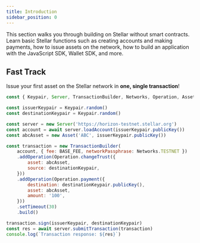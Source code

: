```yaml
---
title: Introduction
sidebar_position: 0
---
```



This section walks you through building on Stellar without smart contracts. Learn basic Stellar functions such as creating accounts and making payments, how to issue assets on the network, how to build an application with the JavaScript SDK, Wallet SDK, and more.

## Fast Track

Issue your first asset on the Stellar network in **one, single transaction**!

<CodeExample>

```js
const { Keypair, Server, TransactionBuilder, Networks, Operation, Asset, BASE_FEE } = require('@stellar/stellar-sdk')

const issuerKeypair = Keypair.random()
const destinationKeypair = Keypair.random()

const server = new Server('https://horizon-testnet.stellar.org')
const account = await server.loadAccount(issuerKeypair.publicKey())
const abcAsset = new Asset('ABC', issuerKeypair.publicKey())

const transaction = new TransactionBuilder(
    account, { fee: BASE_FEE, networkPassphrase: Networks.TESTNET })
    .addOperation(Operation.changeTrust({
        asset: abcAsset,
        source: destinationKeypair,
    }))
    .addOperation(Operation.payment({
        destination: destinationKeypair.publicKey(),
        asset: abcAsset,
        amount: '100',
    }))
    .setTimeout(30)
    .build()

transaction.sign(issuerKeypair, destinationKeypair)
const res = await server.submitTransaction(transaction)
console.log(`Transaction response: ${res}`)
```

</CodeExample>

